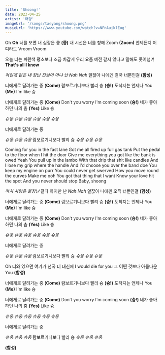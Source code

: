 ```yaml
---
title: 'Shoong!'
date: 2023-04-25
artist: '태양'
imageUrl: '/songs/taeyang/shoong.png'
musicUrl: 'https://www.youtube.com/watch?v=NFnAuiklEug'
---
```


Oh **Oh** 너를 보면 내 심장은 쿵 **(쿵)**
내 시선은 너를 향해 Zoom **(Zoom)**
언제든지 어디라도 Vroom Vroom

오늘 너는 파란색
평소보다 조금 차갑게
우리 요즘 예전 같지 않다고
말해도 웃어넘겨 **That's all I know**

*어린애 같은 내 장난*
*진심이 아냐 난 Nah Nah*
알잖아 나에겐 결국 너뿐인걸 **(함성)**

너에게로 달려가는 중 **(Come)**
람보르기니보다 빨리 슝 **(슝!)**
도착지는 언제나 You **(Me)**
I'm like 슝

너에게로 달려가는 중 **(Come)**
Don't you worry I'm coming soon **(슝!)**
네가 좋아하던 나의 춤 **(Yes)**
Like 슝

*슈웅 슈웅 슈웅*
*슈웅 슈웅 슈웅*

너에게로 달려가는 중

*슈웅 슈웅 슈웅*
람보르기니보다 빨리 슝
*슈웅 슈웅 슈웅*

Coming for you in the fast lane
Got me all fired up full gas tank
Put the pedal to the floor when I hit the door
Give me everything you got like
the bank is owed
Yeah
You pull up in the lambo
With that drip that shit like candles
And I lose my grip where the handle
And I'd choose you over the band doe
You keep my engine on purr
You could never get swerved
How you move round the curves
Make me ooh
You got that thing that I want
Know your love hit the spot
And you never should stop
Baby, shoong

*마치 사랑은 불장난*
같다 하지만 난 *Nah Nah*
알잖아 나에겐 오직 너뿐인걸 **(함성)**

너에게로 달려가는 중 **(Come)**
람보르기니보다 빨리 슝 **(슝!)**
도착지는 언제나 You **(Me)**
I'm like 슝

너에게로 달려가는 중 **(Come)**
Don't you worry I'm coming soon **(슝!)**
네가 좋아하던 나의 춤 **(Yes)**
Like 슝

*슈웅 슈웅 슈웅*
*슈웅 슈웅 슈웅*

너에게로 달려가는 중

*슈웅 슈웅 슈웅*
람보르기니보다 빨리 슝
*슈웅 슈웅 슈웅*

Oh 너와 있으면 여기가 천국
너 대신에 I would die for you
그 어떤 것보다 아름다운 You **(함성)**

너에게로 달려가는 중 **(Come)**
람보르기니보다 빨리 슝 **(슝!)**
도착지는 언제나 You **(Me)**
I'm like 슝

너에게로 달려가는 중 **(Come)**
Don't you worry I'm coming soon **(슝!)**
네가 좋아하던 나의 춤 **(Yes)**
Like 슝

*슈웅 슈웅 슈웅*
*슈웅 슈웅 슈웅*

너에게로 달려가는 중

*슈웅 슈웅 슈웅*
람보르기니보다 빨리 슝
*슈웅 슈웅 슈웅*

**(함성)**


